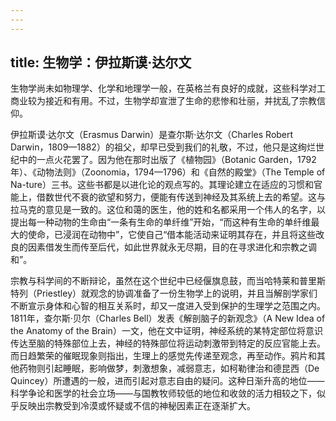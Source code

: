 ```yaml
---
---
---
```

title: 生物学：伊拉斯谟·达尔文
---




生物学尚未如物理学、化学和地理学一般，在英格兰有良好的成就，这些科学对工商业较为接近和有用。不过，生物学却宣泄了生命的悲惨和壮丽，并扰乱了宗教信仰。

伊拉斯谟·达尔文（Erasmus Darwin）是查尔斯·达尔文（Charles Robert Darwin，1809—1882）的祖父，却早已受到我们的礼敬，不过，他只是这绚烂世纪中的一点火花罢了。因为他在那时出版了《植物园》（Botanic Garden，1792年）、《动物法则》（Zoonomia，1794—1796）和《自然的殿堂》（The Temple of Na-ture）三书。这些书都是以进化论的观点写的。其理论建立在适应的习惯和官能上，借数世代不衰的欲望和努力，便能有传送到神经及其系统上去的希望。这与拉马克的意见是一致的。这位和蔼的医生，他的姓和名都采用一个伟人的名字，以提出每一种动物的生命由“一条有生命的单纤维”开始，“而这种有生命的单纤维最大的使命，已浸润在动物中”，它使自己“借本能活动来证明其存在，并且将这些改良的因素借发生而传至后代，如此世界就永无尽期，目的在寻求进化和宗教之调和”。

宗教与科学间的不断辩论，虽然在这个世纪中已经偃旗息鼓，而当哈特莱和普里斯特列（Priestley）就观念的协调准备了一份生物学上的说明，并且当解剖学家们不断宣示身体和心智的相互关系时，却又一度进入受到保护的生理学之范围之内。1811年，查尔斯·贝尔（Charles Bell）发表《解剖脑子的新观念》（A New Idea of the Anatomy of the Brain）一文，他在文中证明，神经系统的某特定部位将意识传达至脑的特殊部位上去，神经的特殊部位将运动刺激带到特定的反应官能上去。而日趋繁荣的催眠现象则指出，生理上的感觉先传递至观念，再至动作。鸦片和其他药物则引起睡眠，影响做梦，刺激想象，减弱意志，如柯勒律治和德昆西（De Quincey）所遭遇的一般，进而引起对意志自由的疑问。这种日渐升高的地位——科学争论和医学的社会立场——与国教牧师较低的地位和收敛的活力相较之下，似乎反映出宗教受到冷漠或怀疑或不信的神秘因素正在逐渐扩大。